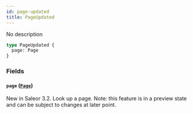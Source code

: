 ```yaml
---
id: page-updated
title: PageUpdated
---
```


No description

```graphql
type PageUpdated {
  page: Page
}
```

### Fields

#### `page` ([`Page`](../../../developer/api-reference/objects/page))

New in Saleor 3.2. Look up a page. Note: this feature is in a preview state and can be subject to changes at later point.
